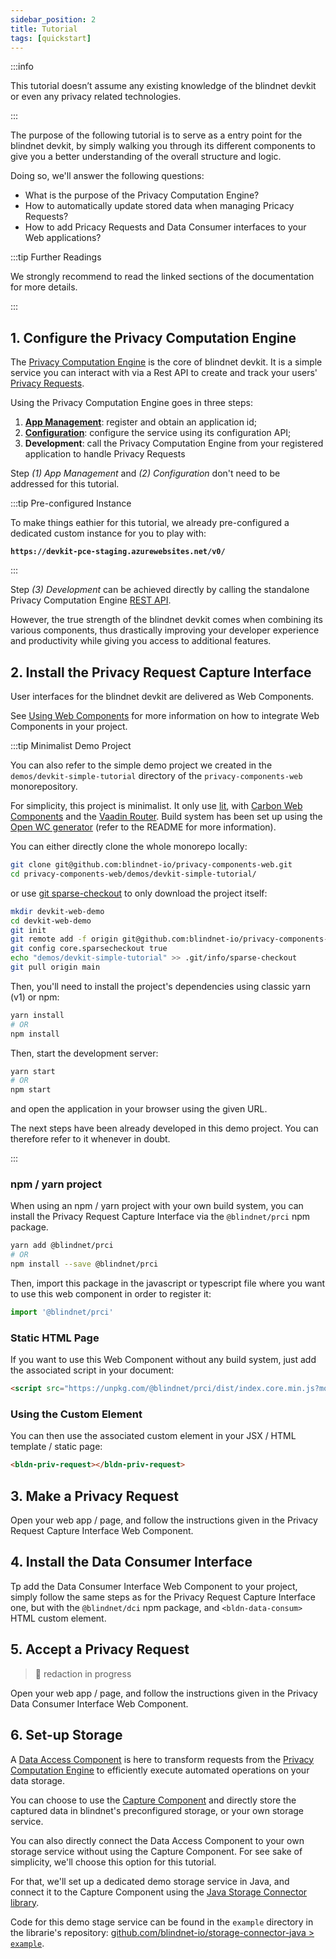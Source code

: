 ```yaml
---
sidebar_position: 2
title: Tutorial
tags: [quickstart]
---
```


:::info

This tutorial doesn’t assume any existing knowledge of the blindnet devkit or even any privacy related technologies.

:::

The purpose of the following tutorial is to serve as a entry point for the blindnet devkit, by simply walking you through its different components to give you a better understanding of the overall structure and logic.

Doing so, we'll answer the following questions:

- What is the purpose of the Privacy Computation Engine?
- How to automatically update stored data when managing Pricacy Requests?
- How to add Pricacy Requests and Data Consumer interfaces to your Web applications?

:::tip Further Readings

We strongly recommend to read the linked sections of the documentation for more details.

:::

## 1. Configure the Privacy Computation Engine

The [Privacy Computation Engine](./computation) is the core of blindnet devkit.
It is a simple service you can interact with via a Rest API to create and track your users' [Privacy Requests](/docs/references/lexicon#privacy-request).

Using the Privacy Computation Engine goes in three steps:

1. **[App Management](./computation/apps-management)**: register and obtain an application id;
2. **[Configuration](./computation/configuration)**: configure the service using its configuration API;
3. **Development**: call the Privacy Computation Engine from your registered application to handle Privacy Requests

Step _(1) App Management_ and _(2) Configuration_ don't need to be addressed for this tutorial.

:::tip Pre-configured Instance

To make things eathier for this tutorial, we already pre-configured a dedicated custom instance for you to play with:

<div class="text--center">

**`https://devkit-pce-staging.azurewebsites.net/v0/`**

</div>

:::

Step _(3) Development_ can be achieved directly by calling the standalone Privacy Computation Engine [REST API](https://devkit-pce-staging.azurewebsites.net/swagger/).

However, the true strength of the blindnet devkit comes when combining its various components, thus drastically improving your developer experience and productivity while giving you access to additional features.

<!-- ## 2. Capture Data -->
<!-- TODO: add information on how to capture data without the Capture Componet, i.e. call the demo storage service API to save a data from a simple HTML form -->

## 2. Install the Privacy Request Capture Interface

User interfaces for the blindnet devkit are delivered as Web Components.

See [Using Web Components](/docs/interfaces/using-web-components) for more information on how to integrate Web Components in your project.

:::tip Minimalist Demo Project

You can also refer to the simple demo project we created in the `demos/devkit-simple-tutorial` directory of the `privacy-components-web` monorepository.

For simplicity, this project is minimalist. It only use [lit](https://lit.dev/), with [Carbon Web Components](https://web-components.carbondesignsystem.com/) and the [Vaadin Router](https://hilla.dev/docs/routing/router). Build system has been set up using the [Open WC generator](https://open-wc.org/guides/developing-components/getting-started/) (refer to the README for more information).

You can either directly clone the whole monorepo locally:

```bash
git clone git@github.com:blindnet-io/privacy-components-web.git
cd privacy-components-web/demos/devkit-simple-tutorial/
```

or use [git sparse-checkout](https://git-scm.com/docs/git-sparse-checkout) to only download the project itself:

```bash
mkdir devkit-web-demo
cd devkit-web-demo
git init
git remote add -f origin git@github.com:blindnet-io/privacy-components-web.git
git config core.sparsecheckout true
echo "demos/devkit-simple-tutorial" >> .git/info/sparse-checkout
git pull origin main
```

Then, you'll need to install the project's dependencies using classic yarn (v1) or npm:

```bash
yarn install
# OR
npm install
```

Then, start the development server:

```bash
yarn start
# OR
npm start
```

and open the application in your browser using the given URL.

The next steps have been already developed in this demo project. You can therefore refer to it whenever in doubt.

:::

### npm / yarn project

When using an npm / yarn project with your own build system, you can install the Privacy Request Capture Interface via the `@blindnet/prci` npm package.

```bash
yarn add @blindnet/prci
# OR
npm install --save @blindnet/prci
```

Then, import this package in the javascript or typescript file where you want to use this web component in order to register it:

```javascript
import '@blindnet/prci'
```

### Static HTML Page

If you want to use this Web Component without any build system, just add the associated script in your document:

```html
<script src="https://unpkg.com/@blindnet/prci/dist/index.core.min.js?module" type="module" ></script>
```

<!-- TODO: add more details or link to the associated documentation -->

### Using the Custom Element

You can then use the associated custom element in your JSX / HTML template / static page:

```html
<bldn-priv-request></bldn-priv-request>
```

<!-- TODO: add link to API doc and more details -->


## 3. Make a Privacy Request

Open your web app / page, and follow the instructions given in the Privacy Request Capture Interface Web Component.

<!-- TODO: add link to User doc -->

## 4. Install the Data Consumer Interface

Tp add the Data Consumer Interface Web Component to your project, simply follow the same steps as for the Privacy Request Capture Interface one, but with the `@blindnet/dci` npm package, and `<bldn-data-consum>` HTML custom element.

<!-- TODO: add link to API doc and more details -->

## 5. Accept a Privacy Request

> :construction_worker: redaction in progress

Open your web app / page, and follow the instructions given in the Privacy Data Consumer Interface Web Component.

## 6. Set-up Storage

A [Data Access Component](./storage/data-access) is here to transform requests from the [Privacy Computation Engine](/docs/computation) to efficiently execute automated operations on your data storage.

You can choose to use the [Capture Component](./data-capture) and directly store the captured data in blindnet's preconfigured storage, or your own storage service.

You can also directly connect the Data Access Component to your own storage service without using the Capture Component. For see sake of simplicity, we'll choose this option for this tutorial.

For that, we'll set up a dedicated demo storage service in Java, and connect it to the Capture Component using the [Java Storage Connector library](https://github.com/blindnet-io/storage-connector-java).

<!-- FIXME: set up a dedicated project and detail development and release steps -->
Code for this demo stage service can be found in the `example` directory in the librarie's repository: [github.com/blindnet-io/storage-connector-java > `example`](https://github.com/blindnet-io/storage-connector-java/tree/develop/example).
